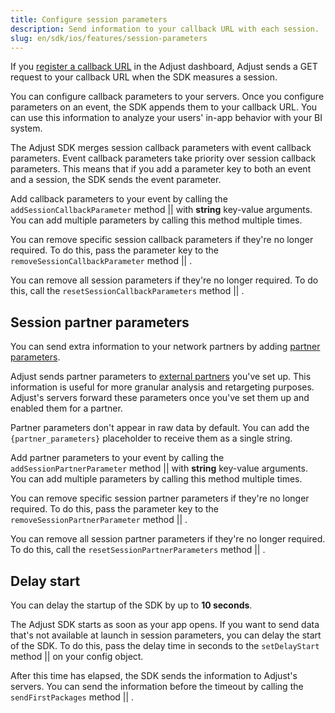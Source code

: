 ```yaml
---
title: Configure session parameters
description: Send information to your callback URL with each session.
slug: en/sdk/ios/features/session-parameters
---
```



If you [register a callback URL](https://help.adjust.com/en/article/recommended-placeholders-callbacks) in the Adjust dashboard, Adjust sends a GET request to your callback URL when the SDK measures a session.

You can configure callback parameters to your servers. Once you configure parameters on an event, the SDK appends them to your callback URL. You can use this information to analyze your users' in-app behavior with your BI system.

<Callout type="note">

The Adjust SDK merges session callback parameters with event callback parameters. Event callback parameters take priority over session callback parameters. This means that if you add a parameter key to both an event and a session, the SDK sends the event parameter.

</Callout>

Add callback parameters to your event by calling the <Tooltip>`addSessionCallbackParameter` method || <AddSessionCallbackParameterSig /></Tooltip> with **string** key-value arguments. You can add multiple parameters by calling this method multiple times.

<AddSessionCallbackParameter />

You can remove specific session callback parameters if they're no longer required. To do this, pass the parameter key to the <Tooltip>`removeSessionCallbackParameter` method || <RemoveSessionCallbackParameterSig /></Tooltip>.

<RemoveSessionCallbackParameter />

You can remove all session parameters if they're no longer required. To do this, call the <Tooltip>`resetSessionCallbackParameters` method || <ResetSessionCallbackParametersSig /></Tooltip>.

<ResetSessionCallbackParameters />

## Session partner parameters

You can send extra information to your network partners by adding [partner parameters](https://help.adjust.com/en/article/data-sharing-ad-network#map-parameters).

Adjust sends partner parameters to [external partners](https://help.adjust.com/en/article/integrated-partners) you've set up. This information is useful for more granular analysis and retargeting purposes. Adjust's servers forward these parameters once you've set them up and enabled them for a partner.

<Callout type="note">

Partner parameters don't appear in raw data by default. You can add the `{partner_parameters}` placeholder to receive them as a single string.

</Callout>

Add partner parameters to your event by calling the <Tooltip>`addSessionPartnerParameter` method || <AddSessionPartnerParameterSig /></Tooltip> with **string** key-value arguments. You can add multiple parameters by calling this method multiple times.

<AddSessionPartnerParameter />

You can remove specific session partner parameters if they're no longer required. To do this, pass the parameter key to the <Tooltip>`removeSessionPartnerParameter` method || <RemoveSessionPartnerParameterSig /></Tooltip>.

<RemoveSessionPartnerParameter />

You can remove all session partner parameters if they're no longer required. To do this, call the <Tooltip>`resetSessionPartnerParameters` method || <ResetSessionPartnerParametersSig /></Tooltip>.

<ResetSessionPartnerParameters />

## Delay start

<Callout type="note">

You can delay the startup of the SDK by up to **10 seconds**.

</Callout>

The Adjust SDK starts as soon as your app opens. If you want to send data that's not available at launch in session parameters, you can delay the start of the SDK. To do this, pass the delay time in seconds to the <Tooltip>`setDelayStart` method || <SetDelayStartSig /></Tooltip> on your config object.

<SetDelayStart />

After this time has elapsed, the SDK sends the information to Adjust's servers. You can send the information before the timeout by calling the <Tooltip>`sendFirstPackages` method || <SendFirstPackagesSig /></Tooltip>.

<SendFirstPackages />
